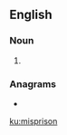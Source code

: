 ==English==

===Noun===
{{en-noun}}

# {{misconstruction of|misprision|lang=en}}

===Anagrams===
* {{l|en|imprisons}}

[[ku:misprison]]